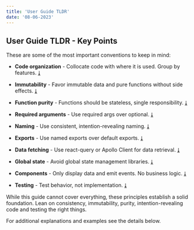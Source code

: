 ```yaml
---
title: 'User Guide TLDR'
date: '08-06-2023'
---
```


## User Guide TLDR - Key Points

These are some of the most important conventions to keep in mind:

- **Code organization** - Collocate code with where it is used. Group by features. [&#11107;](#code-collocation)

- **Immutability** - Favor immutable data and pure functions without side effects. [&#11107;](#data-immutability)

- **Function purity** - Functions should be stateless, single responsibility. [&#11107;](#functions)

- **Required arguments** - Use required args over optional. [&#11107;](#required--optional-args)

- **Naming** - Use consistent, intention-revealing naming. [&#11107;](#naming-conventions)

- **Exports** - Use named exports over default exports. [&#11107;](#named-export)

- **Data fetching** - Use react-query or Apollo Client for data retrieval. [&#11107;](#store--pass-data)

- **Global state** - Avoid global state management libraries. [&#11107;](#store--pass-data)

- **Components** - Only display data and emit events. No business logic. [&#11107;](#component-types)

- **Testing** - Test behavior, not implementation. [&#11107;](#what--how-to-test)

While this guide cannot cover everything, these principles establish a solid foundation. Lean on consistency, immutability, purity, intention-revealing code and testing the right things.

For additional explanations and examples see the details below.
